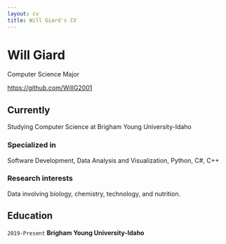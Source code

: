 ```yaml
---
layout: cv
title: Will Giard's CV
---
```

# Will Giard
Computer Science Major

<div id="webaddress">
<a href="https://github.com/WillG2001">https://github.com/WillG2001</a>
</div>


## Currently

Studying Computer Science at Brigham Young University-Idaho

### Specialized in

Software Development, Data Analysis and Visualization, Python, C#, C++

### Research interests

Data involving biology, chemistry, technology, and nutrition.

## Education

`2019-Present`
__Brigham Young University-Idaho__

<!-- ### Footer

Last updated: December 2024 -->